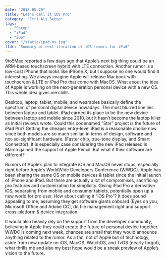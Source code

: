 ```yaml
---
date: "2018-05-29"
title: "Let's call it iOS Pro"
category: "Ctrl Alt Setup"
tags:
  - "Setup"
  - "iPad"
  - "iOS"
cover: "/static/ipad-os.jpg"
tldr: "Summary of next iteration of iOS rumors for iPad"
---
```


9to5Mac reported a few days ago that Apple’s next big thing could be an ARM-based touchscreen hybrid with LTE connection. Another rumor is a low-cost iPhone that looks like iPhone X, but I suppose no one would find it interesting. We always imagine Apple will release Macbook with touchscreen & LTE or iPad Pro that come with MacOS. What about the idea of Apple is working on the next-generation personal device with a new OS. This whole idea gives me chills.

Desktop, laptop, tablet, mobile, and wearables basically define the spectrum of personal digital device nowadays. The most blurred line lies between laptop and tablet. iPad earned its place to be the new device between laptop and mobile since 2010, but it hasn’t become the laptop killer as initial reviews wrote. Could this codenamed “Star” project is the future of iPad Pro? Getting the cheaper entry-level iPad is a reasonable choice now since both models are so much similar, in terms of design, software and not-so-significant hardware. (Faster chip, true-tone display, and Smart Connector). It is especially case considering the new iPad released in March gained the support of Apple Pencil. But what if their software are different?

Rumors of Apple’s plan to integrate iOS and MacOS never stops, especially right before Apple’s WorldWide Developers Conference (WWDC). Apple has been sharing the same OS on mobile devices & tablet since the initial launch of iPhone and iPad. But there are actually a lot of compromises, sacrificing pro features and customization for simplicity. Giving iPad Pro a derivative iOS, separating from mobile and consumer tablets, potentially open up a new world for pro user, How about calling it “iOS Pro”? It does sound appealing to me, assuming they get software giants onboard (Eyes on you, Microsoft Office and Adobe CC), do file management right and support cross-platform & device integration.

It would also heavily rely on the support from the developer community, believing in Apple they could create the future of personal device together. WWDC is coming next week, chances are small that they would announce anything related to the rumor. As a fan, not of Apple but of technology, aside from new update on iOS, MacOS, WatchOS, and TvOS (nearly forgot), what thrills me and also my best hope would be a sneak preview of Apple’s vision to the future.